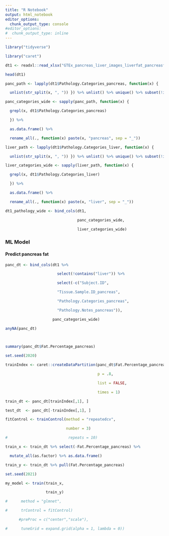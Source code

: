 ```yaml
---
title: "R Notebook"
output: html_notebook
editor_options:
  chunk_output_type: console
#editor_options: 
#  chunk_output_type: inline
---
```


```r

library("tidyverse")

library("caret")

```

```r

dt1 <- readxl::read_xlsx("GTEx_pancreas_liver_images_liverfat_pancreasfat.xlsx")

```

```r

head(dt1)

```

```r

panc_path <- lapply(dt1$Pathology.Categories_pancreas, function(x) {

  unlist(str_split(x, ", ")) }) %>% unlist() %>% unique() %>% subset(!is.na(.))

panc_categories_wide <- sapply(panc_path, function(x) {

  grepl(x, dt1$Pathology.Categories_pancreas)

  }) %>%

  as.data.frame() %>%

  rename_all(., function(x) paste(x, "pancreas", sep = "_"))

liver_path <- lapply(dt1$Pathology.Categories_liver, function(x) {

  unlist(str_split(x, ", ")) }) %>% unlist() %>% unique() %>% subset(!is.na(.))

liver_categories_wide <- sapply(liver_path, function(x) {

  grepl(x, dt1$Pathology.Categories_liver)

  }) %>%

  as.data.frame() %>%

  rename_all(., function(x) paste(x, "liver", sep = "_"))

```

```r

dt1_pathology_wide <- bind_cols(dt1,

                                panc_categories_wide,

                                liver_categories_wide)

```

### ML Model

#### Predict pancreas fat

```r

panc_dt <- bind_cols(dt1 %>%

                       select(!contains("liver")) %>%

                       select(-c("Subject.ID",

                       "Tissue.Sample.ID_pancreas",

                       "Pathology.Categories_pancreas",

                       "Pathology.Notes_pancreas")),

                     panc_categories_wide)

anyNA(panc_dt)

  

summary(panc_dt$Fat.Percentage_pancreas)

```

```r

set.seed(2020)

trainIndex <- caret::createDataPartition(panc_dt$Fat.Percentage_pancreas,

                                         p = .8, 

                                         list = FALSE, 

                                         times = 1)

train_dt <- panc_dt[trainIndex[,1], ]

test_dt  <- panc_dt[-trainIndex[,1], ]

```

```r

fitControl <- trainControl(method = "repeatedcv",

                           number = 3)

#                           repeats = 10)

train_x <- train_dt %>% select(-Fat.Percentage_pancreas) %>%

  mutate_all(as.factor) %>% as.data.frame()

train_y <- train_dt %>% pull(Fat.Percentage_pancreas)

set.seed(2021)

my_model <- train(train_x,

                  train_y)

#      method = "glmnet",

#      trControl = fitControl)

      #preProc = c("center","scale"),

#      tuneGrid = expand.grid(alpha = 1, lambda = 0))

```